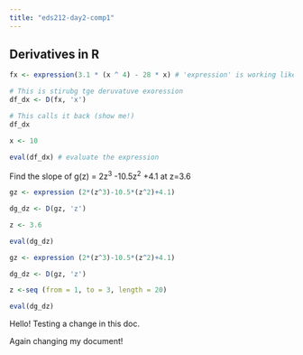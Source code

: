 ```yaml
---
title: "eds212-day2-comp1"
---
```


## Derivatives in R

```r
fx <- expression(3.1 * (x ^ 4) - 28 * x) # 'expression' is working like as 'function', but use of numbers or calculation 

# This is stirubg tge deruvatuve exoression
df_dx <- D(fx, 'x')    

# This calls it back (show me!)
df_dx

x <- 10

eval(df_dx) # evaluate the expression
```

Find the slope of g(z) = 2z^3^ -10.5z^2^ +4.1 at z=3.6

```r
gz <- expression (2*(z^3)-10.5*(z^2)+4.1)

dg_dz <- D(gz, 'z')

z <- 3.6

eval(dg_dz)
```

```r
gz <- expression (2*(z^3)-10.5*(z^2)+4.1)

dg_dz <- D(gz, 'z')

z <-seq (from = 1, to = 3, length = 20)

eval(dg_dz)
```

Hello! Testing a change in this doc.

Again changing my document!
